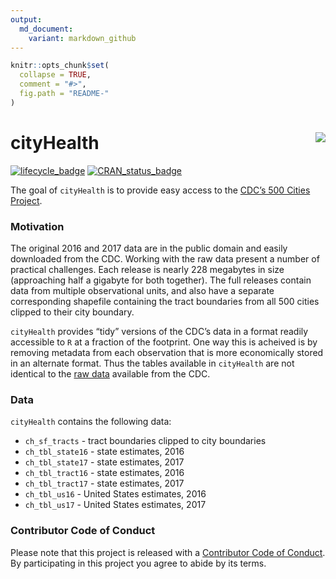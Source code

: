 ```yaml
---
output:
  md_document:
    variant: markdown_github
---
```


<!-- README.md is generated from README.Rmd. Please edit that file -->

```r
knitr::opts_chunk$set(
  collapse = TRUE,
  comment = "#>",
  fig.path = "README-"
)
```

# cityHealth <img src="https://slu-dss.github.io/img/gisLogoSm.png" align="right" />

[![lifecycle_badge](https://img.shields.io/badge/lifecycle-experimental-orange.svg)](https://github.com/slu-openGIS/cityHealth)
[![CRAN_status_badge](http://www.r-pkg.org/badges/version/cityHealth)](https://cran.r-project.org/package=cityHealth)

The goal of `cityHealth` is to provide easy access to the [CDC's 500 Cities Project](https://www.cdc.gov/500cities/). 

### Motivation
The original 2016 and 2017 data are in the public domain and easily downloaded from the CDC. Working with the raw data present a number of practical challenges. Each release is nearly 228 megabytes in size (approaching half a gigabyte for both together). The full releases contain data from multiple observational units, and also have a separate corresponding shapefile containing the tract boundaries from all 500 cities clipped to their city boundary.

`cityHealth` provides "tidy" versions of the CDC's data in a format readily accessible to `R` at a fraction of the footprint. One way this is acheived is by removing metadata from each observation that is more economically stored in an alternate format. Thus the tables available in `cityHealth` are not identical to the [raw data](https://chronicdata.cdc.gov/500-Cities/500-Cities-Local-Data-for-Better-Health-2017-relea/6vp6-wxuq) available from the CDC.

### Data
`cityHealth` contains the following data:

* `ch_sf_tracts` - tract boundaries clipped to city boundaries
* `ch_tbl_state16` - state estimates, 2016
* `ch_tbl_state17` - state estimates, 2017
* `ch_tbl_tract16` - state estimates, 2016
* `ch_tbl_tract17` - state estimates, 2017
* `ch_tbl_us16` - United States estimates, 2016
* `ch_tbl_us17` - United States estimates, 2017

### Contributor Code of Conduct
Please note that this project is released with a [Contributor Code of Conduct](CONDUCT.md). By participating in this project you agree to abide by its terms.
